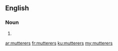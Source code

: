 ==English==

===Noun===
{{head|en|noun plural form}}

# {{plural of|mutterer|lang=en}}

[[ar:mutterers]]
[[fr:mutterers]]
[[ku:mutterers]]
[[my:mutterers]]